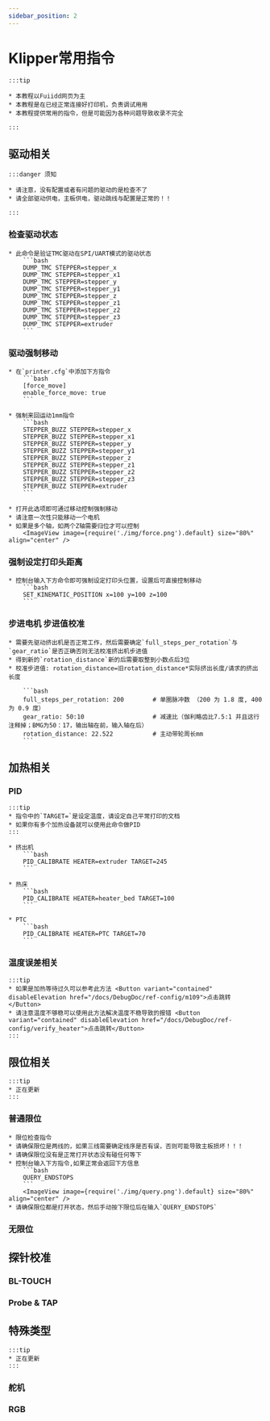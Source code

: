 ```yaml
---
sidebar_position: 2
---
```


# Klipper常用指令

    :::tip

    * 本教程以Fuiidd网页为主
    * 本教程是在已经正常连接好打印机，负责调试用用
    * 本教程提供常用的指令，但是可能因为各种问题导致收录不完全

    :::

## 驱动相关

    :::danger 须知

    * 请注意，没有配置或者有问题的驱动的是检查不了
    * 请全部驱动供电，主板供电，驱动跳线与配置是正常的！！

    :::


### 检查驱动状态

    * 此命令是验证TMC驱动在SPI/UART模式的驱动状态
        ```bash
        DUMP_TMC STEPPER=stepper_x
        DUMP_TMC STEPPER=stepper_x1
        DUMP_TMC STEPPER=stepper_y
        DUMP_TMC STEPPER=stepper_y1
        DUMP_TMC STEPPER=stepper_z
        DUMP_TMC STEPPER=stepper_z1
        DUMP_TMC STEPPER=stepper_z2
        DUMP_TMC STEPPER=stepper_z3
        DUMP_TMC STEPPER=extruder
        ```

### 驱动强制移动

    * 在`printer.cfg`中添加下方指令
        ```bash
        [force_move]
        enable_force_move: true
        ```

    * 强制来回运动1mm指令
        ```bash
        STEPPER_BUZZ STEPPER=stepper_x
        STEPPER_BUZZ STEPPER=stepper_x1
        STEPPER_BUZZ STEPPER=stepper_y
        STEPPER_BUZZ STEPPER=stepper_y1
        STEPPER_BUZZ STEPPER=stepper_z
        STEPPER_BUZZ STEPPER=stepper_z1
        STEPPER_BUZZ STEPPER=stepper_z2
        STEPPER_BUZZ STEPPER=stepper_z3
        STEPPER_BUZZ STEPPER=extruder
        ```

    * 打开此选项即可通过移动控制强制移动
    * 请注意一次性只能移动一个电机
    * 如果是多个轴，如两个Z轴需要归位才可以控制
        <ImageView image={require('./img/force.png').default} size="80%" align="center" />

### 强制设定打印头距离

    * 控制台输入下方命令即可强制设定打印头位置，设置后可直接控制移动
        ```bash
        SET_KINEMATIC_POSITION x=100 y=100 z=100
        ```
### 步进电机 步进值校准
    * 需要先驱动挤出机是否正常工作，然后需要确定`full_steps_per_rotation`与`gear_ratio`是否正确否则无法校准挤出机步进值
    * 得到新的`rotation_distance`新的后需要取整到小数点后3位
    * 校准步进值: rotation_distance=旧rotation_distance*实际挤出长度/请求的挤出长度
    
        ```bash
        full_steps_per_rotation: 200        # 单圈脉冲数 （200 为 1.8 度, 400 为 0.9 度）
        gear_ratio: 50:10                   # 减速比（伽利略齿比7.5:1 并且这行注释掉；BMG为50：17，输出轴在前，输入轴在后）
        rotation_distance: 22.522           # 主动带轮周长mm
        ```
## 加热相关

### PID
    :::tip
    * 指令中的`TARGET=`是设定温度，请设定自己平常打印的文档
    * 如果你有多个加热设备就可以使用此命令做PID
    :::

    * 挤出机
        ```bash
        PID_CALIBRATE HEATER=extruder TARGET=245
        ```

    * 热床
        ```bash
        PID_CALIBRATE HEATER=heater_bed TARGET=100
        ```

    * PTC
        ```bash
        PID_CALIBRATE HEATER=PTC TARGET=70
        ```

### 温度误差相关

    :::tip
    * 如果是加热等待过久可以参考此方法 <Button variant="contained" disableElevation href="/docs/DebugDoc/ref-config/m109">点击跳转</Button>
    * 请注意温度不够稳可以使用此方法解决温度不稳导致的报错 <Button variant="contained" disableElevation href="/docs/DebugDoc/ref-config/verify_heater">点击跳转</Button>
    :::

## 限位相关

    :::tip
    * 正在更新
    :::

### 普通限位
    * 限位检查指令
    * 请确保限位是两线的，如果三线需要确定线序是否有误，否则可能导致主板损坏！！！
    * 请确保限位没有是正常打开状态没有碰任何等下
    * 控制台输入下方指令,如果正常会返回下方信息
        ```bash
        QUERY_ENDSTOPS
        ```
        <ImageView image={require('./img/query.png').default} size="80%" align="center" />
    * 请确保限位都是打开状态，然后手动按下限位后在输入`QUERY_ENDSTOPS`

### 无限位

## 探针校准

### BL-TOUCH

### Probe & TAP

## 特殊类型

    :::tip
    * 正在更新
    :::

### 舵机

### RGB

